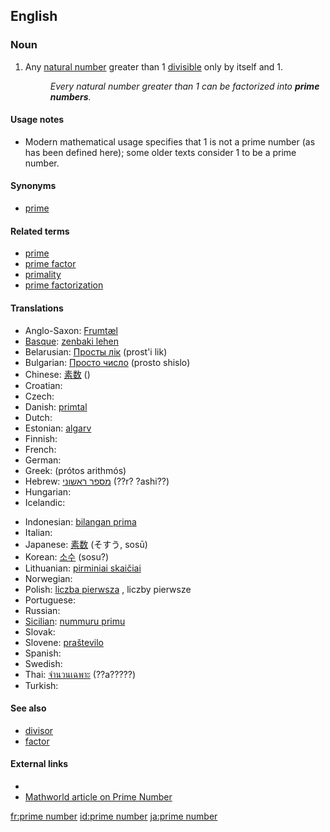 ==English==

===Noun===
{{en-noun|pl=prime numbers}}

# {{number theory}} Any [[natural number]] greater than 1 [[divisible]] only by itself and 1.
#: ''Every natural number greater than 1 can be factorized into '''prime numbers'''.''

====Usage notes====
*Modern mathematical usage specifies that 1 is not a prime number (as has been defined here); some older texts consider 1 to be a prime number.

====Synonyms====
*[[prime]]

====Related terms====
*[[prime]]
*[[prime factor]]
*[[primality]]
*[[prime factorization]]

====Translations====
{{trans-top|natural number}}
*Anglo-Saxon: [[Frumtæl]]
*[[Basque]]: [[zenbaki lehen]]
*Belarusian: [[Просты лік]] (prost'i lik)
*Bulgarian: [[Просто число]] (prosto shislo)
*Chinese: [[素数]] ()
*Croatian: {{t-|hr|prosti broj|m}}
* Czech: {{t-|cs|prvočíslo|n}}
*Danish: [[primtal]]
* Dutch: {{t|nl|priemgetal|n}}
*Estonian: [[algarv]]
* Finnish: {{t+|fi|alkuluku}}
* French: {{t|fr|nombre premier|m}}
* German: {{t|de|Primzahl|f}}
*Greek: {{t|el|πρώτος αριθμός|m|sc=Grek}} (prótos arithmós)
*Hebrew: [[מספר ראשוני]] (??r? ?ashi??)
* Hungarian: {{t|hu|prímszám}}
* Icelandic: {{t|is|prímtölur}}
{{trans-mid}}
*Indonesian: [[bilangan prima]]
* Italian: {{t|it|numero primo|m}}
*Japanese: [[素数]] (そすう, sosū)
*Korean: [[소수]] (sosu?)
*Lithuanian: [[pirminiai skaičiai]]
* Norwegian: {{t|no|primtall}}
*Polish: [[liczba pierwsza]] {{f}}, liczby pierwsze<!-- ''''-->
* Portuguese: {{t|pt|número primo|m}}
* Russian: {{t|ru|Простое число|tr=prostoe shislo|sc=Cyrl}}
*[[Sicilian]]: [[nummuru primu]] {{m}}
* Slovak: {{t-|sk|prvočíslo|n}}
*Slovene: [[praštevilo]] {{n}}
* Spanish: {{t|es|número primo|m}}
* Swedish: {{t|sv|primtal|n}}
*Thai: [[จำนวนเฉพาะ]] (??a?????)
* Turkish: {{t|tr|asal sayı}}
{{trans-bottom}}

====See also====
*[[divisor]]
*[[factor]]

====External links====
* {{pedialite}}
*[http://mathworld.wolfram.com/PrimeNumber.html Mathworld article on Prime Number]

[[fr:prime number]]
[[id:prime number]]
[[ja:prime number]]